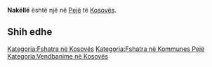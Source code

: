 {{Fshat në 
 | Emri                = Nakëllë
 | EmriAlt                = 
 | NAME_SHORT_FORM=      
 | NAME_GENERIC=      
 | NAME_SORT_NAME_RO=      NAKELLE
 | FULL_NAME_RO = Nakëllë
 | FULL_NAME_ND_RO=Nakelle
 | SORT_NAME_RG=NAKELLE
 | FULL_NAME_RG=Nakëllë
 | FULL_NAME_ND_RG=Nakelle
 | SRP_NAME_SHORT_FORM=      
 | SRP_NAME_GENERIC=      
 | SRP_NAME_SORT_NAME_RO=      
 | SRP_FULL_NAME_RO = 
 | SRP_FULL_NAME_ND_RO=
 | SRP_SORT_NAME_RG=
 | SRP_FULL_NAME_RG=
 | SRP_FULL_NAME_ND_RG=
 | Emri (Rasa dhanore) = 
 | Figura              = 
 | Shteti              = Kosovo
 | Komuna              = Pejë
 | Kodi postar         = 
 | Sipërfaqja          = 

 | Popullsia           = 

 | Regj. i popullsisë  = 
 | Dend. e popullsisë  = 
 | Faqja zyrtare       = 
 <!--- Koordinatat ----> 
 | Gjerësia            = 42.666389
 | Gjatësia            = 20.381389
 | Lartësia            = 
}}
'''Nakëllë''' është një [[]] në [[Pejë]] të [[Kosovës]].

<!-- == Gjeografia == -->
<!-- == Historia == -->
<!-- == Demografia == -->
== Shih edhe ==
{{Komuna Pejë}}
{{Kosovo-Administrata-Cung}}

[[Kategoria:Fshatra në Kosovës]]
[[Kategoria:Fshatra në Kommunes Pejë]]
[[Kategoria:Vendbanime në Kosovës]]